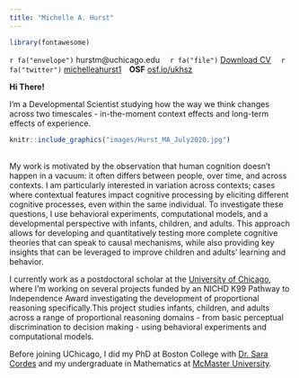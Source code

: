 ```yaml
---
title: "Michelle A. Hurst"
---
```


```r
library(fontawesome)
```

`r fa("envelope")` hurstm@uchicago.edu &emsp;`r fa("file")` [Download CV](files/HURST_CV_2022Nov9.pdf){target="_blank"} &emsp;`r fa("twitter")` [michelleahurst1](https://twitter.com/michelleahurst1){target="_blank"}&emsp;**OSF** [osf.io/ukhsz](https://osf.io/ukhsz){target="_blank"} 

**Hi There!**
<br>

I'm a Developmental Scientist studying how the way we think changes across two timescales - in-the-moment context effects and long-term effects of experience. 
<br>

<div class = "row">

::: {.floatting}

```r
knitr::include_graphics("images/Hurst_MA_July2020.jpg")
```
<br>
My work is motivated by the observation that human cognition doesn't happen in a vacuum: it often differs between people, over time, and across contexts. I am particularly interested in variation across contexts; cases where contextual features impact cognitive processing by eliciting different cognitive processes, even within the same individual. To investigate these questions, I use behavioral experiments, computational models, and a developmental perspective with infants, children, and adults. This approach allows for developing and quantitatively testing more complete cognitive theories that can speak to causal mechanisms, while also providing key insights that can be leveraged to improve children and adults' learning and behavior. 

I currently work as a postdoctoral scholar at the [University of Chicago](https://cogdevlab.uchicago.edu/), where I'm working on several projects funded by an NICHD K99 Pathway to Independence Award investigating the development of proportional reasoning specifically.This project studies infants, children, and adults across a range of proportional reasoning domains - from basic perceptual discrimination to decision making - using behavioral experiments and computational models. 

Before joining UChicago, I did my PhD at Boston College with [Dr. Sara Cordes](https://sites.bc.edu/sara-cordes/infant-and-child-cognition-lab-at-boston-college/) and my undergraduate in Mathematics at [McMaster University](https://www.math.mcmaster.ca/). 




:::

</div>

<div class = "row">



</div>
